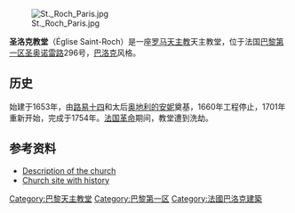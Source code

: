 [[File:St._Roch_Paris.jpg|thumb]]

'''圣洛克教堂'''（Église Saint-Roch）是一座[[罗马天主教|罗马天主教]]天主教堂，位于法国[[巴黎|巴黎]][[巴黎第一区|第一区]][[圣奥诺雷路|圣奥诺雷路]]296号，[[巴洛克|巴洛克]]风格。

==历史==
始建于1653年，由[[路易十四|路易十四]]和太后[[奥地利的安妮|奥地利的安妮]]奠基，1660年工程停止，1701年重新开始，完成于1754年。[[法国革命|法国革命]]期间，教堂遭到洗劫。

{{Commonscat|Église Saint-Roch de Paris}}

== 参考资料 ==
* [https://web.archive.org/web/20080313233245/http://www.insecula.com/salle/MS01892.html Description of the church] {{fr}}
* [https://web.archive.org/web/20090129160913/http://saintroch.esqualite.com/ Church site with history] {{fr}}

{{coord|48.8652|2.3326|type:landmark|format=dms|display=title}}

[[Category:巴黎天主教堂|Category:巴黎天主教堂]]
[[Category:巴黎第一区|Category:巴黎第一区]]
[[Category:法國巴洛克建築|Category:法國巴洛克建築]]